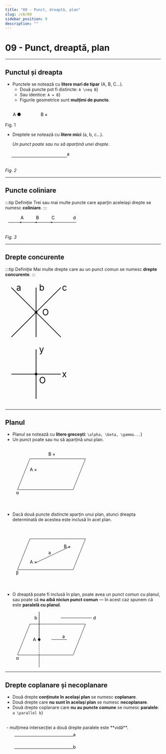 ```yaml
---
title: "09 - Punct, dreaptă, plan"
slug: /c6/09
sidebar_position: 9
description: ""
---
```



# 09 - Punct, dreaptă, plan  

---

## Punctul și dreapta

- Punctele se notează cu **litere mari de tipar** (A, B, C...).
  - Două puncte pot fi distincte: <Math>{String.raw`A \neq B`}</Math>  
  - Sau identice: <Math>{String.raw`A = B`}</Math>
  - Figurile geometrice sunt **mulțimi de puncte**.

<div style={{ border: '2px solid black', display: 'inline-block', padding: '5px' }}>
    <svg width="150" height="50" viewBox="0 0 120 50">
        <text x="10" y="30">A ●</text>
        <text x="100" y="30">B ×</text>
    </svg>
</div>
Fig. 1


* Dreptele se notează cu **litere mici** (a, b, c...).

  *Un punct poate sau nu să aparțină unei drepte.*
<div style={{ border: '2px solid black', display: 'inline-block', padding: '5px' }}>
    <svg width="220" height="40" viewBox="0 0 200 40">
    <line x1="10" y1="20" x2="190" y2="20" stroke="black" />
    <text x="190" y="15">a</text>
    </svg>
</div>

*Fig. 2*

---
## Puncte coliniare
:::tip Definiție
Trei sau mai multe puncte care aparțin aceleiași drepte se numesc **coliniare**.
:::
<div style={{ border: '2px solid black', display: 'inline-block', padding: '5px' }}>
    <svg width="240" height="50" viewBox="0 0 240 50">
    <line x1="10" y1="25" x2="230" y2="25" stroke="black" />
    <text x="50" y="15">A</text>
    <text x="100" y="15">B</text>
    <text x="150" y="15">C</text>
    <circle cx="50" cy="25" r="2" fill="black"/>
    <circle cx="100" cy="25" r="2" fill="black"/>
    <circle cx="150" cy="25" r="2" fill="black"/>
    <text x="220" y="15">d</text>
    </svg>
</div>

*Fig. 3*

---
## Drepte concurente
:::tip Definiție
Mai multe drepte care au un punct comun se numesc **drepte concurente**.
:::
<div style={{ display: 'flex', gap: '70px', justifyContent: 'left' }}>
  <div style={{ border: '2px solid black', display: 'inline-block', padding: '5px' }}>
      <svg width="200" height="200" viewBox="0 0 100 100">
      <line x1="50" y1="50" x2="90" y2="90" stroke="black"/>
      <line x1="50" y1="50" x2="90" y2="10" stroke="black"/>
      <line x1="50" y1="50" x2="10" y2="90" stroke="black"/>
      <line x1="50" y1="50" x2="10" y2="10" stroke="black"/>
      <line x1="50" y1="90" x2="50" y2="10" stroke="black"/>
      <circle cx="50" cy="50" r="2" fill="black"/>
      <text fontSize={10} fontWeight={'bold'} x="60" y="55">O</text>
      <text fontSize={10} x="18" y="15">a</text>
      <text fontSize={10} x="55" y="15">b</text>
      <text fontSize={10} x="92" y="15">c</text>
      </svg>
  </div>
  <div style={{ border: '2px solid black', display: 'inline-block', padding: '5px' }}>
    <svg width="200" height="200" viewBox="0 0 100 100">
    <line x1="10" y1="50" x2="90" y2="50" stroke="black" /> 
    <line x1="50" y1="10" x2="50" y2="90" stroke="black" /> 
    <text fontSize={10} x="92" y="55">x</text> 
    <text fontSize={10} x="55" y="15">y</text>
    <circle cx="50" cy="50" r="2" fill="black" /> 
    <text fontSize={10} fontWeight={'bold'} x="55" y="65">O</text> 
    </svg>
  </div>
</div>


---

## Planul

* Planul se notează cu **litere grecești**: <Math>{String.raw`\alpha, \beta, \gamma...`}</Math>
* Un punct poate sau nu să aparțină unui plan.

<svg width="300" height="180" viewBox="0 0 300 180">
  <!-- paralelogram -->
  <polygon points="40,140 80,40 260,40 220,140" fill="none" stroke="black" />
  <!-- etichete -->
  <text x="80" y="80">A ×</text>
  <text x="140" y="30">B ×</text>
  <text x="35" y="155">α</text>
</svg>
<br/>
<Math>{String.raw`\begin{cases} 
A \in \alpha \\ 
B \notin \alpha
\end{cases}`}</Math>

<br/>
<br/>


* Dacă două puncte distincte aparțin unui plan, atunci dreapta determinată de acestea este inclusă în acel plan.

<svg width="300" height="180" viewBox="0 0 300 180">
  <!-- paralelogram -->
  <polygon points="40,140 80,40 260,40 220,140" fill="none" stroke="black" />
  <!-- linie intre punctele A si B -->
  <line x1="100" y1="117" x2="210" y2="65" stroke="black" />
  <!-- etichete -->
  <text x="80" y="120">A ×</text>
  <text x="190" y="70">B ×</text>
  <text fontWeight={"bold"} x="140" y="90">a</text>
  <text x="35" y="155">β</text>
</svg>
<br/>
<Math>{String.raw`\begin{cases} 
A \in \beta \\ 
B \in \beta
\end{cases} \Rightarrow a \in \beta`}</Math>

<br/>
<br/>

* O dreaptă poate fi inclusă în plan, poate avea un punct comun cu planul, sau poate să **nu aibă niciun punct comun** — în acest caz spunem că este **paralelă cu planul**.

<svg width="300" height="180" viewBox="0 0 300 180">
  <!-- paralelogram -->
  <polygon points="40,140 80,40 260,40 220,140" fill="none" stroke="black" />
  <!-- drepte paralele d și a -->
  <line x1="180" y1="20" x2="280" y2="20" stroke="black" />
  <text x="285" y="25">d</text>
  <line x1="150" y1="90" x2="200" y2="90" stroke="black" />
  <text x="185" y="85">a</text>
  <!-- dreapta b -->
  <line x1="110" y1="0" x2="110" y2="90" stroke="black" />
  <line x1="110" y1="140" x2="110" y2="0" stroke="black" stroke-dasharray="4,2" />
  <line x1="110" y1="140" x2="110" y2="190" stroke="black" />
  <!-- punctul A -->
  <circle cx="110" cy="90" r="4" fill="black" />
  <text x="90" y="95">A</text>
  <text x="35" y="155">α</text>
  <text x="95" y="25">b</text>
</svg>

---

## Drepte coplanare și necoplanare

* Două drepte **conținute în același plan** se numesc **coplanare**.
* Două drepte care **nu sunt în același plan** se numesc **necoplanare**.
* Două drepte coplanare care **nu au puncte comune** se numesc **paralele**: <Math>{String.raw`a \parallel b`}</Math>
<br/>
<Math >{String.raw`a \cap b = \emptyset `}</Math> - mulțimea intersecției a două drepte paralele este **vidă**.

<svg width="250" height="100" viewBox="0 0 250 100">
  <line x1="30" y1="20" x2="220" y2="20" stroke="black"/>
  <line x1="30" y1="60" x2="220" y2="60" stroke="black"/>
  <text x="220" y="20">a</text>
  <text x="220" y="60">b</text>
</svg>





